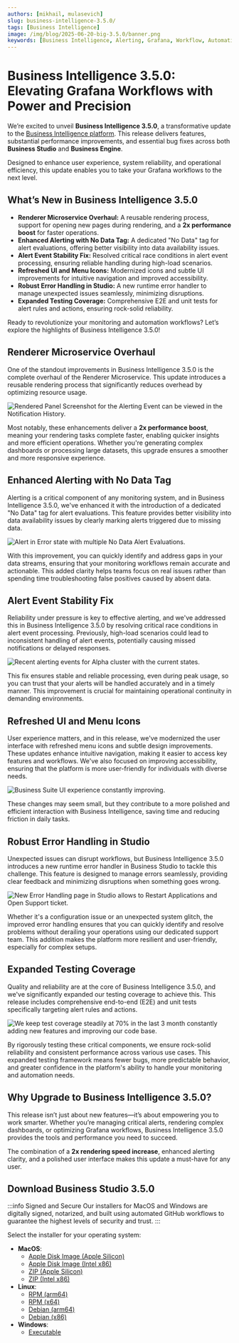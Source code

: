 ```yaml
---
authors: [mikhail, mulasevich]
slug: business-intelligence-3.5.0/
tags: [Business Intelligence]
image: /img/blog/2025-06-20-big-3.5.0/banner.png
keywords: [Business Intelligence, Alerting, Grafana, Workflow, Automation]
---
```



# Business Intelligence 3.5.0: Elevating Grafana Workflows with Power and Precision

We’re excited to unveil **Business Intelligence 3.5.0**, a transformative update to the [Business Intelligence platform](/big/). This release delivers features, substantial performance improvements, and essential bug fixes across both **Business Studio** and **Business Engine**.

Designed to enhance user experience, system reliability, and operational efficiency, this update enables you to take your Grafana workflows to the next level.

## What’s New in Business Intelligence 3.5.0

- **Renderer Microservice Overhaul:** A reusable rendering process, support for opening new pages during rendering, and a **2x performance boost** for faster operations.
- **Enhanced Alerting with No Data Tag:** A dedicated "No Data" tag for alert evaluations, offering better visibility into data availability issues.
- **Alert Event Stability Fix:** Resolved critical race conditions in alert event processing, ensuring reliable handling during high-load scenarios.
- **Refreshed UI and Menu Icons:** Modernized icons and subtle UI improvements for intuitive navigation and improved accessibility.
- **Robust Error Handling in Studio:** A new runtime error handler to manage unexpected issues seamlessly, minimizing disruptions.
- **Expanded Testing Coverage:** Comprehensive E2E and unit tests for alert rules and actions, ensuring rock-solid reliability.

Ready to revolutionize your monitoring and automation workflows? Let’s explore the highlights of Business Intelligence 3.5.0!

## Renderer Microservice Overhaul

One of the standout improvements in Business Intelligence 3.5.0 is the complete overhaul of the Renderer Microservice. This update introduces a reusable rendering process that significantly reduces overhead by optimizing resource usage.

<Image
  title="Rendered Panel Screenshot for the Alerting Event can be viewed in the Notification History."
  src="/img/blog/2025-06-20-big-3.5.0/image-render.png"
/>

Most notably, these enhancements deliver a **2x performance boost**, meaning your rendering tasks complete faster, enabling quicker insights and more efficient operations. Whether you're generating complex dashboards or processing large datasets, this upgrade ensures a smoother and more responsive experience.

## Enhanced Alerting with No Data Tag

Alerting is a critical component of any monitoring system, and in Business Intelligence 3.5.0, we've enhanced it with the introduction of a dedicated "No Data" tag for alert evaluations. This feature provides better visibility into data availability issues by clearly marking alerts triggered due to missing data.

<Image
  title="Alert in Error state with multiple No Data Alert Evaluations."
  src="/img/blog/2025-06-20-big-3.5.0/no-data.png"
/>

With this improvement, you can quickly identify and address gaps in your data streams, ensuring that your monitoring workflows remain accurate and actionable. This added clarity helps teams focus on real issues rather than spending time troubleshooting false positives caused by absent data.

## Alert Event Stability Fix

Reliability under pressure is key to effective alerting, and we've addressed this in Business Intelligence 3.5.0 by resolving critical race conditions in alert event processing. Previously, high-load scenarios could lead to inconsistent handling of alert events, potentially causing missed notifications or delayed responses.

<Image
  title="Recent alerting events for Alpha cluster with the current states."
  src="/img/blog/2025-06-20-big-3.5.0/alpha-cluster.png"
/>

This fix ensures stable and reliable processing, even during peak usage, so you can trust that your alerts will be handled accurately and in a timely manner. This improvement is crucial for maintaining operational continuity in demanding environments.

## Refreshed UI and Menu Icons

User experience matters, and in this release, we've modernized the user interface with refreshed menu icons and subtle design improvements. These updates enhance intuitive navigation, making it easier to access key features and workflows. We've also focused on improving accessibility, ensuring that the platform is more user-friendly for individuals with diverse needs.

<Image
  title="Business Suite UI experience constantly improving."
  src="/img/blog/2025-06-20-big-3.5.0/alert-settings.png"
/>

These changes may seem small, but they contribute to a more polished and efficient interaction with Business Intelligence, saving time and reducing friction in daily tasks.

## Robust Error Handling in Studio

Unexpected issues can disrupt workflows, but Business Intelligence 3.5.0 introduces a new runtime error handler in Business Studio to tackle this challenge. This feature is designed to manage errors seamlessly, providing clear feedback and minimizing disruptions when something goes wrong.

<Image
  title="New Error Handling page in Studio allows to Restart Applications and Open Support ticket."
  src="/img/blog/2025-06-20-big-3.5.0/error.png"
/>

Whether it's a configuration issue or an unexpected system glitch, the improved error handling ensures that you can quickly identify and resolve problems without derailing your operations using our dedicated support team. This addition makes the platform more resilient and user-friendly, especially for complex setups.

## Expanded Testing Coverage

Quality and reliability are at the core of Business Intelligence 3.5.0, and we've significantly expanded our testing coverage to achieve this. This release includes comprehensive end-to-end (E2E) and unit tests specifically targeting alert rules and actions.

<Image
  title="We keep test coverage steadily at 70% in the last 3 month constantly adding new features and improving our code base."
  src="/img/blog/2025-06-20-big-3.5.0/coverage.png"
/>

By rigorously testing these critical components, we ensure rock-solid reliability and consistent performance across various use cases. This expanded testing framework means fewer bugs, more predictable behavior, and greater confidence in the platform's ability to handle your monitoring and automation needs.

## Why Upgrade to Business Intelligence 3.5.0?

This release isn’t just about new features—it’s about empowering you to work smarter. Whether you’re managing critical alerts, rendering complex dashboards, or optimizing Grafana workflows, Business Intelligence 3.5.0 provides the tools and performance you need to succeed.

The combination of a **2x rendering speed increase**, enhanced alerting clarity, and a polished user interface makes this update a must-have for any user.

## Download Business Studio 3.5.0

:::info Signed and Secure
Our installers for MacOS and Windows are digitally signed, notarized, and built using automated GitHub workflows to guarantee the highest levels of security and trust.
:::

Select the installer for your operating system:

- **MacOS**:
  - [Apple Disk Image (Apple Silicon)](https://github.com/VolkovLabs/business-intelligence/releases/download/v3.5.0/Business.Studio-3.5.0-arm64.dmg)
  - [Apple Disk Image (Intel x86)](https://github.com/VolkovLabs/business-intelligence/releases/download/v3.5.0/Business.Studio-3.5.0-x64.dmg)
  - [ZIP (Apple Silicon)](https://github.com/VolkovLabs/business-intelligence/releases/download/v3.5.0/Business.Studio-darwin-arm64-3.5.0.zip)
  - [ZIP (Intel x86)](https://github.com/VolkovLabs/business-intelligence/releases/download/v3.5.0/Business.Studio-darwin-x64-3.5.0.zip)
- **Linux**:
  - [RPM (arm64)](https://github.com/VolkovLabs/business-intelligence/releases/download/v3.5.0/business-studio-3.5.0-1.arm64.rpm)
  - [RPM (x64)](https://github.com/VolkovLabs/business-intelligence/releases/download/v3.5.0/business-studio-3.5.0-1.x86_64.rpm)
  - [Debian (arm64)](https://github.com/VolkovLabs/business-intelligence/releases/download/v3.5.0/business-studio_3.5.0_arm64.deb)
  - [Debian (x86)](https://github.com/VolkovLabs/business-intelligence/releases/download/v3.5.0/business-studio_3.5.0_amd64.deb)
- **Windows**:
  - [Executable](https://github.com/VolkovLabs/business-intelligence/releases/download/v3.5.0/Business.Studio-3.5.0.Setup.exe)

<GettingStarted />

<Feedback />
